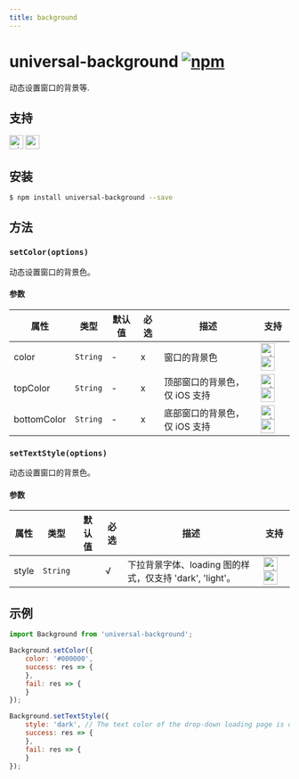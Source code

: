 ```yaml
---
title: background
---
```


# universal-background [![npm](https://img.shields.io/npm/v/universal-background.svg)](https://www.npmjs.com/package/universal-background)

动态设置窗口的背景等.

## 支持
<img alt="miniApp" src="https://gw.alicdn.com/tfs/TB1bBpmbRCw3KVjSZFuXXcAOpXa-200-200.svg" width="25px" height="25px" /> <img alt="wechatMiniprogram" src="https://img.alicdn.com/tfs/TB1slcYdxv1gK0jSZFFXXb0sXXa-200-200.svg" width="25px" height="25px">

## 安装

```bash
$ npm install universal-background --save
```

## 方法

### `setColor(options)`

动态设置窗口的背景色。

#### 参数
| 属性        | 类型     | 默认值 | 必选 | 描述                          | 支持                                    |
| ----------- | -------- | ------ | ---- | ----------------------------- | --------------------------------------- |
| color       | `String` |    -    | x    | 窗口的背景色                  | <img alt="miniApp" src="https://gw.alicdn.com/tfs/TB1bBpmbRCw3KVjSZFuXXcAOpXa-200-200.svg" width="25px" height="25px" /> <img alt="wechatMiniprogram" src="https://img.alicdn.com/tfs/TB1slcYdxv1gK0jSZFFXXb0sXXa-200-200.svg" width="25px" height="25px"> |
| topColor    | `String` |    -    | x    | 顶部窗口的背景色，仅 iOS 支持 | <img alt="miniApp" src="https://gw.alicdn.com/tfs/TB1bBpmbRCw3KVjSZFuXXcAOpXa-200-200.svg" width="25px" height="25px" /> <img alt="wechatMiniprogram" src="https://img.alicdn.com/tfs/TB1slcYdxv1gK0jSZFFXXb0sXXa-200-200.svg" width="25px" height="25px"> |
| bottomColor | `String` |    -    | x    | 底部窗口的背景色，仅 iOS 支持 | <img alt="miniApp" src="https://gw.alicdn.com/tfs/TB1bBpmbRCw3KVjSZFuXXcAOpXa-200-200.svg" width="25px" height="25px" /> <img alt="wechatMiniprogram" src="https://img.alicdn.com/tfs/TB1slcYdxv1gK0jSZFFXXb0sXXa-200-200.svg" width="25px" height="25px"> |

### `setTextStyle(options)`

动态设置窗口的背景色。

#### 参数
| 属性  | 类型     | 默认值 | 必选 | 描述                                                     | 支持                                    |
| ----- | -------- | ------ | ---- | -------------------------------------------------------- | --------------------------------------- |
| style | `String` |        | √    | 下拉背景字体、loading 图的样式，仅支持 'dark', 'light'。 | <img alt="miniApp" src="https://gw.alicdn.com/tfs/TB1bBpmbRCw3KVjSZFuXXcAOpXa-200-200.svg" width="25px" height="25px" /> <img alt="wechatMiniprogram" src="https://img.alicdn.com/tfs/TB1slcYdxv1gK0jSZFFXXb0sXXa-200-200.svg" width="25px" height="25px"> |


## 示例

```js
import Background from 'universal-background';

Background.setColor({
    color: '#000000',
    success: res => {
    },
    fail: res => {
    }
});

Background.setTextStyle({
    style: 'dark', // The text color of the drop-down loading page is dark
    success: res => {
    },
    fail: res => {
    }
});

```
